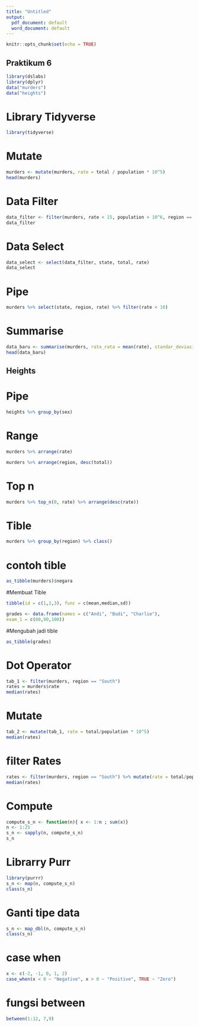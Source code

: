 ```yaml
---
title: "Untitled"
output:
  pdf_document: default
  word_document: default
---
```


```r
knitr::opts_chunk$set(echo = TRUE)
```

## Praktikum 6


```r
library(dslabs)
library(dplyr)
data("murders")
data("heights")
```

# Library Tidyverse


```r
library(tidyverse)
```

# Mutate

```r
murders <- mutate(murders, rate = total / population * 10^5)
head(murders)
```

# Data Filter
```r
data_filter <- filter(murders, rate < 15, population > 10^6, region == 'West')
data_filter
```

# Data Select
```r
data_select <- select(data_filter, state, total, rate)
data_select
```

# Pipe
```r
murders %>% select(state, region, rate) %>% filter(rate < 10)
```

# Summarise 
```r
data_baru <- summarise(murders, rata_rata = mean(rate), standar_deviasi = sd(murders$population))
head(data_baru)
```

## Heights

# Pipe 
```r
heights %>% group_by(sex)

```

# Range

```r
murders %>% arrange(rate)
```

```r
murders %>% arrange(region, desc(total))
```

# Top n

```r
murders %>% top_n(8, rate) %>% arrange(desc(rate))
```


# Tible
```r
murders %>% group_by(region) %>% class()
```

# contoh tible
```r
as_tibble(murders)$negara
```

#Membuat Tible
```r
tibble(id = c(1,2,3), func = c(mean,median,sd))
```

```r
grades <- data.frame(names = c("Andi", "Budi", "Charlie"),
exam_1 = c(80,90,100))
```

#Mengubah jadi tible
```r
as_tibble(grades)
```

# Dot Operator
```r
tab_1 <- filter(murders, region == "South")
rates = murders$rate
median(rates)
```

# Mutate
```r
tab_2 <- mutate(tab_1, rate = total/population * 10^5)
median(rates)
```

# filter Rates
```r
rates <- filter(murders, region == "South") %>% mutate(rate = total/population * 10^5 ) %>% .$rate
median(rates)
```


# Compute 
```r
compute_s_n <- function(n){ x <- 1:n ; sum(x)}
n <- 1:25
s_n <- sapply(n, compute_s_n)
s_n

```

# Librarry Purr
```r
library(purrr)
s_n <- map(n, compute_s_n)
class(s_n)
```

# Ganti tipe data

```r
s_n <- map_dbl(n, compute_s_n)
class(s_n)
```

# case when
```r
x <- c(-2, -1, 0, 1, 2)
case_when(x < 0 ~ "Negative", x > 0 ~ "Positive", TRUE ~ "Zero")
```

# fungsi between
```r
between(1:12, 7,9)
```
